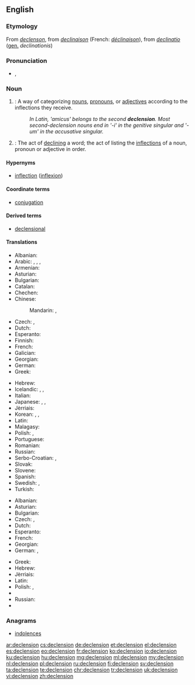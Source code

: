 ==English==

===Etymology===
From {{etyl|enm|en}} ''[[declenson]]'', from {{etyl|frm|en}} ''[[declinaison]]'' (French: ''[[déclinaison]]''), from {{etyl|la|en}} ''[[declinatio]]'' ([[genitive|gen.]] ''declinationis'')

===Pronunciation===
* {{IPA|/dɪˈklɛn.ʃən/}}, {{X-SAMPA|/dI"klEn.S@n/}}

===Noun===
{{wikipedia}}
{{en-noun}}

# {{context|grammar|lang=en}}: A way of categorizing [[noun]]s, [[pronoun]]s, or [[adjective]]s according to the inflections they receive.
#: ''In Latin, 'amicus' belongs to the second '''declension'''. Most second-declension nouns end in '-i' in the genitive singular and '-um' in the accusative singular.''
# {{context|grammar|lang=en}}: The act of [[decline|declining]] a word; the act of listing the [[inflection]]s of a noun, pronoun or adjective in order.

====Hypernyms====
* [[inflection]] ([[inflexion]])

====Coordinate terms====
* [[conjugation]]

====Derived terms====
* [[declensional]]

====Translations====
{{trans-top|a way of categorizing nouns}}
* Albanian: {{t|sq|lakim|m}}
* Arabic: {{qualifier|usually of Arabic nouns}} {{t|ar|إعراب|m|tr=ʾiʿrāb|sc=Arab}}, {{t+|ar|صرف|m|tr=ṣarf|sc=Arab}}, {{qualifier|inflection of nouns}} {{t|ar|تصريف الأسماء|m|tr=taṣrīf al-ʾasmāʾ|sc=Arab}}, {{t|ar|تصريف|m|tr=taṣrīf|sc=Arab}}
* Armenian: {{t|hy|հոլովում|tr=holovum|sc=Armn}}
* Asturian: {{t|ast|declinación|f}}
* Bulgarian: {{t|bg|склонение|n|tr=sklonénie}}
* Catalan: {{t|ca|declinació|f}}
* Chechen: {{t|ce|легар}}
* Chinese:
*: Mandarin: {{t|cmn|變格|sc=Hani}}, {{t+|cmn|变格|tr=biàngé|sc=Hani}}
* Czech: {{t+|cs|deklinace|f}}, {{t+|cs|skloňování|n}}
* Dutch: {{t+|nl|verbuiging|f}}
* Esperanto: {{t|eo|deklinacio}}
* Finnish: {{t+|fi|taivutus}}
* French: {{t+|fr|déclinaison|f}}
* Galician: {{t+|gl|declinación|f}}
* Georgian: {{t|ka|ბრუნება|tr=bruneba|sc=Geor}}
* German: {{t+|de|Deklination|f}}
* Greek: {{t+|el|κλίση|f|tr=klísi|sc=Grek}}
{{trans-mid}}
* Hebrew: {{t|he|נטייה|f|tr=neti'a|sc=Hebr}}
* Icelandic: {{t+|is|fallbeyging|f}}, {{t+|is|beyging|f}}, {{t|is|beyging falla|f}}
* Italian: {{t+|it|declinazione|f}}
* Japanese: {{t|ja|語形変化|tr=ごけいへんか, gokei hénka|sc=Jpan}}, {{t+|ja|変化|tr=へんか, hénka|sc=Jpan}}, {{t|ja|ディクレンション|tr=dikurenshon|sc=Jpan}}
* Jèrriais: {{t|roa-jer|dêclyinnaîson|f}}
* Korean: {{t|ko|어형변화|tr=eo-hyeong-byeon-hwa|sc=Hang}}, {{t+|ko|곡용|tr=gok-yong,曲用|sc=Kore}}, {{t|ko|어형변화|tr=eo-hyeong-byeon-hwa,語形變化|sc=Kore}}
* Latin: {{t+|la|declinatio|f}}
* Malagasy: {{t|mg|fihilana ara-tsokajinteny}}
* Polish: {{t+|pl|deklinacja|f}}, {{t|pl|[[odmiana]] [[przez]] [[przypadek|przypadki]]|f}}
* Portuguese: {{t+|pt|declinação|f}}
* Romanian: {{t+|ro|declinare|f}}
* Russian: {{t+|ru|склонение|n|tr=sklonénije}}
* Serbo-Croatian: {{t|sh|deklinacija|f}}, {{t|sh|sklonidba|f}}
* Slovak: {{t|sk|skloňovanie|n}}
* Slovene: {{t+|sl|sklanjatev|f}}
* Spanish: {{t+|es|declinación|f}}
* Swedish: {{t+|sv|deklination}}, {{t+|sv|böjning}}
* Turkish: {{t+|tr|çekim}}
{{trans-bottom}}

{{trans-top|act of declining}}
* Albanian: {{t|sq|lakim|m}}
* Asturian: {{t|ast|declinación|f}}
* Bulgarian: {{t|bg|скланяне|n}}
* Czech: {{t+|cs|deklinace|f}}, {{t+|cs|skloňování|n}}
* Dutch: {{t+|nl|verbuigen|n}}
* Esperanto: {{t|eo|deklinacio}}
* French: {{t+|fr|déclinaison|f}}
* Georgian: {{t|ka|ბრუნება|tr=bruneba|sc=Geor}}
* German: {{t+|de|Beugung|f}}, {{t+|de|Deklination|f}}
{{trans-mid}}
* Greek: {{t+|el|κλίση|f|tr=klísi|sc=Grek}}
* Hebrew: {{t|he|הטיה|f|tr=hat'aya|sc=Hebr}}
* Jèrriais: {{t|roa-jer|dêclyinnaîson|f}}
* Latin: {{t+|la|declinatio|f}}
* Polish: {{t+|pl|deklinacja|f}}, {{t|pl|[[odmiana]] [[przez]] [[przypadek|przypadki]]|f}}
* {{trreq|ro}}
* Russian: {{t+|ru|склонение|n|tr=sklonénije|sc=Cyrl}}
* {{trreq|tr}}
{{trans-bottom}}

===Anagrams===
* [[indolences#English|indolences]]

[[ar:declension]]
[[cs:declension]]
[[de:declension]]
[[et:declension]]
[[el:declension]]
[[es:declension]]
[[eo:declension]]
[[fr:declension]]
[[ko:declension]]
[[io:declension]]
[[ku:declension]]
[[hu:declension]]
[[mg:declension]]
[[ml:declension]]
[[my:declension]]
[[nl:declension]]
[[pl:declension]]
[[ru:declension]]
[[fi:declension]]
[[sv:declension]]
[[ta:declension]]
[[te:declension]]
[[chr:declension]]
[[tr:declension]]
[[uk:declension]]
[[vi:declension]]
[[zh:declension]]